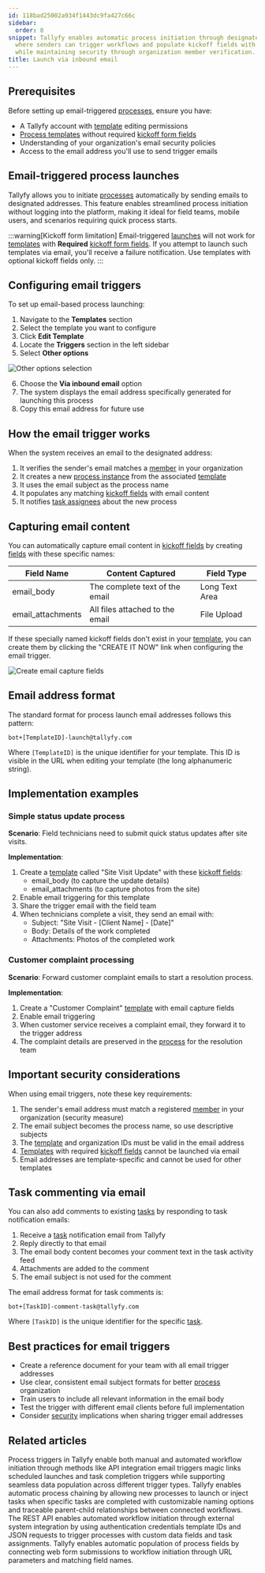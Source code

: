 ```yaml
---
id: 118bad25002a934f1443dc9fa427c66c
sidebar:
  order: 8
snippet: Tallyfy enables automatic process initiation through designated email addresses
  where senders can trigger workflows and populate kickoff fields with email content
  while maintaining security through organization member verification.
title: Launch via inbound email
---
```


## Prerequisites

Before setting up email-triggered [processes](/products/pro/tracking-and-tasks/processes/), ensure you have:
- A Tallyfy account with [template](/products/pro/documenting/templates/) editing permissions
- [Process templates](/products/pro/documenting/templates/) without required [kickoff form fields](/products/pro/launching/triggers/kick-off-forms/)
- Understanding of your organization\'s email security policies
- Access to the email address you'll use to send trigger emails

## Email-triggered process launches

Tallyfy allows you to initiate [processes](/products/pro/tracking-and-tasks/processes/) automatically by sending emails to designated addresses. This feature enables streamlined process initiation without logging into the platform, making it ideal for field teams, mobile users, and scenarios requiring quick process starts.

:::warning[Kickoff form limitation]
Email-triggered [launches](/products/pro/launching/) will not work for [templates](/products/pro/documenting/templates/) with **Required** [kickoff form fields](/products/pro/launching/triggers/kick-off-forms/). If you attempt to launch such templates via email, you'll receive a failure notification. Use templates with optional kickoff fields only.
:::

## Configuring email triggers

To set up email-based process launching:

1. Navigate to the **Templates** section
2. Select the template you want to configure
3. Click **Edit Template**
4. Locate the **Triggers** section in the left sidebar
5. Select **Other options**

![Other options selection](https://screenshots.tallyfy.com/tallyfy%2Fpro%2Fdesktop-light-select-other-options-triggers.png)

6. Choose the **Via inbound email** option
7. The system displays the email address specifically generated for launching this process
8. Copy this email address for future use

## How the email trigger works

When the system receives an email to the designated address:

1. It verifies the sender's email matches a [member](/products/pro/documenting/members/) in your organization
2. It creates a new [process instance](/products/pro/tracking-and-tasks/processes/) from the associated [template](/products/pro/documenting/templates/)
3. It uses the email subject as the process name
4. It populates any matching [kickoff fields](/products/pro/launching/triggers/kick-off-forms/) with email content
5. It notifies [task assignees](/products/pro/documenting/templates/edit-templates/understanding-assignment-types/) about the new process

## Capturing email content

You can automatically capture email content in [kickoff fields](/products/pro/launching/triggers/kick-off-forms/) by creating [fields](/products/pro/tracking-and-tasks/tasks/what-are-form-fields-in-tallyfy/) with these specific names:

| Field Name | Content Captured | Field Type |
|------------|------------------|------------|
| email_body | The complete text of the email | Long Text Area |
| email_attachments | All files attached to the email | File Upload |

If these specially named kickoff fields don't exist in your [template](/products/pro/documenting/templates/), you can create them by clicking the "CREATE IT NOW" link when configuring the email trigger.

![Create email capture fields](https://screenshots.tallyfy.com/tallyfy%2Fpro%2Fdesktop-light-create-email-fields.png)

## Email address format

The standard format for process launch email addresses follows this pattern:

```
bot+[TemplateID]-launch@tallyfy.com
```

Where `[TemplateID]` is the unique identifier for your template. This ID is visible in the URL when editing your template (the long alphanumeric string).

## Implementation examples

### Simple status update process

**Scenario**: Field technicians need to submit quick status updates after site visits.

**Implementation**:
1. Create a [template](/products/pro/documenting/templates/) called "Site Visit Update" with these [kickoff fields](/products/pro/launching/triggers/kick-off-forms/):
   - email_body (to capture the update details)
   - email_attachments (to capture photos from the site)
2. Enable email triggering for this template
3. Share the trigger email with the field team
4. When technicians complete a visit, they send an email with:
   - Subject: "Site Visit - [Client Name] - [Date]"
   - Body: Details of the work completed
   - Attachments: Photos of the completed work

### Customer complaint processing

**Scenario**: Forward customer complaint emails to start a resolution process.

**Implementation**:
1. Create a "Customer Complaint" [template](/products/pro/documenting/templates/) with email capture fields
2. Enable email triggering
3. When customer service receives a complaint email, they forward it to the trigger address
4. The complaint details are preserved in the [process](/products/pro/tracking-and-tasks/processes/) for the resolution team

## Important security considerations

When using email triggers, note these key requirements:

1. The sender's email address must match a registered [member](/products/pro/documenting/members/) in your organization (security measure)
2. The email subject becomes the process name, so use descriptive subjects
3. The [template](/products/pro/documenting/templates/) and organization IDs must be valid in the email address
4. [Templates](/products/pro/documenting/templates/) with required [kickoff fields](/products/pro/launching/triggers/kick-off-forms/) cannot be launched via email
5. Email addresses are template-specific and cannot be used for other templates

## Task commenting via email

You can also add comments to existing [tasks](/products/pro/tracking-and-tasks/tasks/) by responding to task notification emails:

1. Receive a [task](/products/pro/tracking-and-tasks/tasks/) notification email from Tallyfy
2. Reply directly to that email
3. The email body content becomes your comment text in the task activity feed
4. Attachments are added to the comment
5. The email subject is not used for the comment

The email address format for task comments is:

```
bot+[TaskID]-comment-task@tallyfy.com
```

Where `[TaskID]` is the unique identifier for the specific [task](/products/pro/tracking-and-tasks/tasks/).

## Best practices for email triggers

- Create a reference document for your team with all email trigger addresses
- Use clear, consistent email subject formats for better [process](/products/pro/tracking-and-tasks/processes/) organization
- Train users to include all relevant information in the email body
- Test the trigger with different email clients before full implementation
- Consider [security](/products/pro/compliance/) implications when sharing trigger email addresses


## Related articles
<CardGrid>
<LinkTitleCard header="<b>Launching > Triggers</b>" href="/products/pro/launching/triggers/" > Process triggers in Tallyfy enable both manual and automated workflow initiation through methods like API integration email triggers magic links scheduled launches and task completion triggers while supporting seamless data population across different trigger types. </LinkTitleCard>
<LinkTitleCard header="<b>Launching > Launch another process when a task is completed</b>" href="/products/pro/launching/launch-process-when-task-is-completed/" > Tallyfy enables automatic process chaining by allowing new processes to launch or inject tasks when specific tasks are completed with customizable naming options and traceable parent-child relationships between connected workflows. </LinkTitleCard>
<LinkTitleCard header="<b>Triggers > Launch via API</b>" href="/products/pro/launching/triggers/via-api/" > The REST API enables automated workflow initiation through external system integration by using authentication credentials template IDs and JSON requests to trigger processes with custom data fields and task assignments. </LinkTitleCard>
<LinkTitleCard header="<b>Launching > Launch a process from a web form</b>" href="/products/pro/launching/how-to-launch-a-tallyfy-process-from-a-webform/" > Tallyfy enables automatic population of process fields by connecting web form submissions to workflow initiation through URL parameters and matching field names. </LinkTitleCard>
</CardGrid>